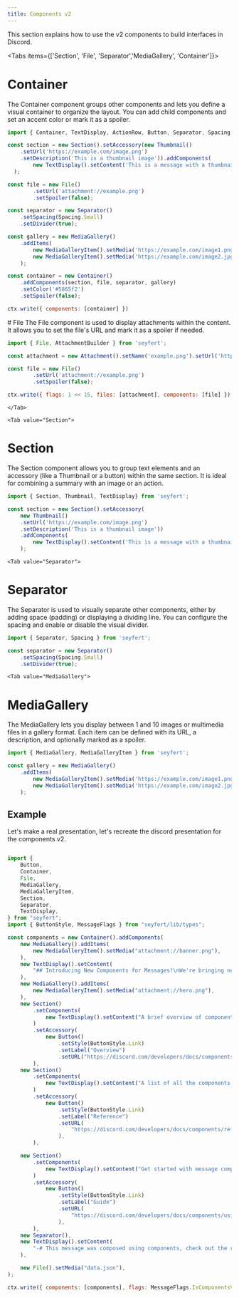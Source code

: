```yaml
---
title: Components v2
---
```



This section explains how to use the v2 components to build interfaces in Discord.

<Tabs items={['Section', 'File', 'Separator','MediaGallery', 'Container']}>
  <Tab value="Container">
# Container

The Container component groups other components and lets you define a visual container to organize the layout. You can add child components and set an accent color or mark it as a spoiler.

```js showLineNumbers
import { Container, TextDisplay, ActionRow, Button, Separator, Spacing, MediaGallery, MediaGalleryItem } from 'seyfert';

const section = new Section().setAccessory(new Thumbnail()
	.setUrl('https://example.com/image.png')
	.setDescription('This is a thumbnail image')).addComponents(
		new TextDisplay().setContent('This is a message with a thumbnail')
  );

const file = new File()
		.setUrl('attachment://example.png')
		.setSpoiler(false);

const separator = new Separator()
	.setSpacing(Spacing.Small)
	.setDivider(true);

const gallery = new MediaGallery()
    .addItems(
        new MediaGalleryItem().setMedia('https://example.com/image1.png').setDescription('Image 1'),
        new MediaGalleryItem().setMedia('https://example.com/image2.jpg').setSpoiler()
  	);

const container = new Container()
    .addComponents(section, file, separator, gallery)
    .setColor('#5865f2')
    .setSpoiler(false);

ctx.write({ components: [container] })
```
  </Tab>
	<Tab value="File">
# File
The File component is used to display attachments within the content. It allows you to set the file's URL and mark it as a spoiler if needed.

```js showLineNumbers
import { File, AttachmentBuilder } from 'seyfert';

const attachment = new Attachment().setName('example.png').setUrl('https://example.com/example.png');

const file = new File()
		.setUrl('attachment://example.png')
		.setSpoiler(false);

ctx.write({ flags: 1 << 15, files: [attachment], components: [file] });
```
	</Tab>

	<Tab value="Section">
# Section	
The Section component allows you to group text elements and an accessory (like a Thumbnail or a button) within the same section. It is ideal for combining a summary with an image or an action.

```js showLineNumbers
import { Section, Thumbnail, TextDisplay} from 'seyfert';

const section = new Section().setAccessory(
	new Thumbnail()
	.setUrl('https://example.com/image.png')
	.setDescription('This is a thumbnail image'))
	.addComponents(
		new TextDisplay().setContent('This is a message with a thumbnail')
	);

```	
</Tab>

	<Tab value="Separator">
# Separator

The Separator is used to visually separate other components, either by adding space (padding) or displaying a dividing line. You can configure the spacing and enable or disable the visual divider.

```js showLineNumbers
import { Separator, Spacing } from 'seyfert';

const separator = new Separator()
	.setSpacing(Spacing.Small)
	.setDivider(true);
```
</Tab>

	<Tab value="MediaGallery">
# MediaGallery

The MediaGallery lets you display between 1 and 10 images or multimedia files in a gallery format. Each item can be defined with its URL, a description, and optionally marked as a spoiler.

```js showLineNumbers
import { MediaGallery, MediaGalleryItem } from 'seyfert';

const gallery = new MediaGallery()
    .addItems(
        new MediaGalleryItem().setMedia('https://example.com/image1.png').setDescription('Image 1'),
        new MediaGalleryItem().setMedia('https://example.com/image2.jpg').setSpoiler()
    );
```
</Tab>

</Tabs>

## Example

Let's make a real presentation, let's recreate the discord presentation for the components v2.

```js showLineNumbers

import {
	Button,
	Container,
	File,
	MediaGallery,
	MediaGalleryItem,
	Section,
	Separator,
	TextDisplay,
} from "seyfert";
import { ButtonStyle, MessageFlags } from "seyfert/lib/types";

const components = new Container().addComponents(
	new MediaGallery().addItems(
		new MediaGalleryItem().setMedia("attachment://banner.png"),
	),
	new TextDisplay().setContent(
		"## Introducing New Components for Messages!\nWe're bringing new components to messages that you can use in your apps. They allow you to have full control over the layout of your messages.\n\nOur previous components system, while functional, had limitations:\n- Content, attachments, embeds, and components had to follow fixed positioning rules\n- Visual styling options were limited\n\nOur new component system addresses these challenges with fully composable components that can be arranged and laid out in any order, allowing for a more flexible and visually appealing design. Check out the [changelog](https://discord.com/developers/docs/change-log) for more details.",
	),
	new MediaGallery().addItems(
		new MediaGalleryItem().setMedia("attachment://hero.png"),
	),
	new Section()
		.setComponents(
			new TextDisplay().setContent("A brief overview of components:"),
		)
		.setAccessory(
			new Button()
				.setStyle(ButtonStyle.Link)
				.setLabel("Overview")
				.setURL("https://discord.com/developers/docs/components/overview"),
		),
	new Section()
		.setComponents(
			new TextDisplay().setContent("A list of all the components:"),
		)
		.setAccessory(
			new Button()
				.setStyle(ButtonStyle.Link)
				.setLabel("Reference")
				.setURL(
					"https://discord.com/developers/docs/components/reference#what-is-a-component-component-types",
				),
		),

	new Section()
		.setComponents(
			new TextDisplay().setContent("Get started with message components:"),
		)
		.setAccessory(
			new Button()
				.setStyle(ButtonStyle.Link)
				.setLabel("Guide")
				.setURL(
					"https://discord.com/developers/docs/components/using-message-components",
				),
		),
	new Separator(),
	new TextDisplay().setContent(
		"-# This message was composed using components, check out the request:",
	),

	new File().setMedia("data.json"),
);

ctx.write({ components: [components], flags: MessageFlags.IsComponentsV2 });
```
